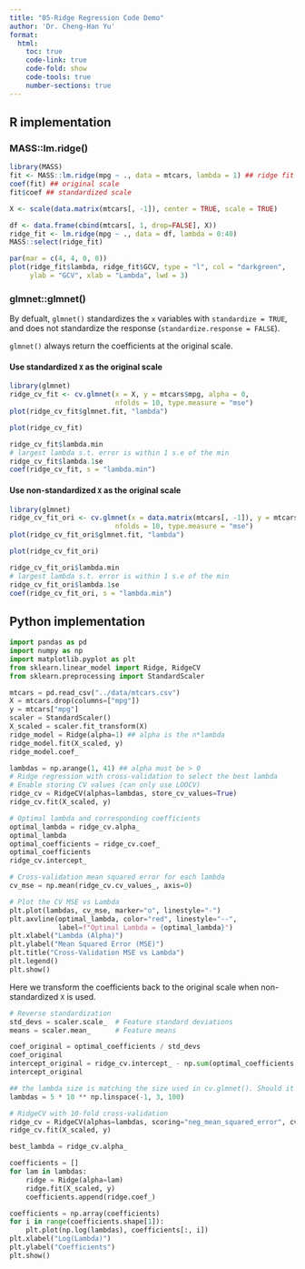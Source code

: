 ```yaml
---
title: "05-Ridge Regression Code Demo"
author: 'Dr. Cheng-Han Yu'
format: 
  html:
    toc: true
    code-link: true
    code-fold: show
    code-tools: true
    number-sections: true
---
```


## R implementation

### MASS::lm.ridge()

```r
library(MASS)
fit <- MASS::lm.ridge(mpg ~ ., data = mtcars, lambda = 1) ## ridge fit
coef(fit) ## original scale
fit$coef ## standardized scale
```

```r
X <- scale(data.matrix(mtcars[, -1]), center = TRUE, scale = TRUE)
```

```r
df <- data.frame(cbind(mtcars[, 1, drop=FALSE], X))
ridge_fit <- lm.ridge(mpg ~ ., data = df, lambda = 0:40)
MASS::select(ridge_fit)
```

```r
par(mar = c(4, 4, 0, 0))
plot(ridge_fit$lambda, ridge_fit$GCV, type = "l", col = "darkgreen", 
     ylab = "GCV", xlab = "Lambda", lwd = 3)
```

### glmnet::glmnet()

By defualt, `glmnet()` standardizes the `x` variables with `standardize = TRUE`, and does not standardize the response (`standardize.response = FALSE`).

`glmnet()` always return the coefficients at the original scale.

#### Use standardized `X` as the original scale

```r
library(glmnet)
ridge_cv_fit <- cv.glmnet(x = X, y = mtcars$mpg, alpha = 0,
                          nfolds = 10, type.measure = "mse")
plot(ridge_cv_fit$glmnet.fit, "lambda")
```

```r
plot(ridge_cv_fit)
```

```r
ridge_cv_fit$lambda.min
# largest lambda s.t. error is within 1 s.e of the min
ridge_cv_fit$lambda.1se 
coef(ridge_cv_fit, s = "lambda.min")
```

#### Use non-standardized `X` as the original scale

```r
library(glmnet)
ridge_cv_fit_ori <- cv.glmnet(x = data.matrix(mtcars[, -1]), y = mtcars$mpg, alpha = 0,
                          nfolds = 10, type.measure = "mse")
plot(ridge_cv_fit_ori$glmnet.fit, "lambda")
```

```r
plot(ridge_cv_fit_ori)
```

```r
ridge_cv_fit_ori$lambda.min
# largest lambda s.t. error is within 1 s.e of the min
ridge_cv_fit_ori$lambda.1se 
coef(ridge_cv_fit_ori, s = "lambda.min")
```

## Python implementation

```python
import pandas as pd
import numpy as np
import matplotlib.pyplot as plt
from sklearn.linear_model import Ridge, RidgeCV
from sklearn.preprocessing import StandardScaler
```

```python
mtcars = pd.read_csv("../data/mtcars.csv")
X = mtcars.drop(columns=["mpg"])
y = mtcars["mpg"]
scaler = StandardScaler()
X_scaled = scaler.fit_transform(X)
ridge_model = Ridge(alpha=1) ## alpha is the n*lambda
ridge_model.fit(X_scaled, y)
ridge_model.coef_
```

```python
lambdas = np.arange(1, 41) ## alpha must be > 0
# Ridge regression with cross-validation to select the best lambda
# Enable storing CV values (can only use LOOCV)
ridge_cv = RidgeCV(alphas=lambdas, store_cv_values=True)  
ridge_cv.fit(X_scaled, y)

# Optimal lambda and corresponding coefficients
optimal_lambda = ridge_cv.alpha_
optimal_lambda
optimal_coefficients = ridge_cv.coef_
optimal_coefficients
ridge_cv.intercept_

# Cross-validation mean squared error for each lambda
cv_mse = np.mean(ridge_cv.cv_values_, axis=0)

# Plot the CV MSE vs Lambda
plt.plot(lambdas, cv_mse, marker="o", linestyle="-")
plt.axvline(optimal_lambda, color="red", linestyle="--", 
            label=f"Optimal Lambda = {optimal_lambda}")
plt.xlabel("Lambda (Alpha)")
plt.ylabel("Mean Squared Error (MSE)")
plt.title("Cross-Validation MSE vs Lambda")
plt.legend()
plt.show()
```

Here we transform the coefficients back to the original scale when non-standardized `X` is used.

```python
# Reverse standardization
std_devs = scaler.scale_  # Feature standard deviations
means = scaler.mean_      # Feature means

coef_original = optimal_coefficients / std_devs
coef_original
intercept_original = ridge_cv.intercept_ - np.sum(optimal_coefficients * means / std_devs)
intercept_original
```

```python
## the lambda size is matching the size used in cv.glmnet(). Should it be multiplied by 32?
lambdas = 5 * 10 ** np.linspace(-1, 3, 100)

# RidgeCV with 10-fold cross-validation
ridge_cv = RidgeCV(alphas=lambdas, scoring="neg_mean_squared_error", cv=10)
ridge_cv.fit(X_scaled, y)

best_lambda = ridge_cv.alpha_

coefficients = []
for lam in lambdas:
    ridge = Ridge(alpha=lam)
    ridge.fit(X_scaled, y)
    coefficients.append(ridge.coef_)

coefficients = np.array(coefficients)
for i in range(coefficients.shape[1]):
    plt.plot(np.log(lambdas), coefficients[:, i])
plt.xlabel("Log(Lambda)")
plt.ylabel("Coefficients")
plt.show()
```
